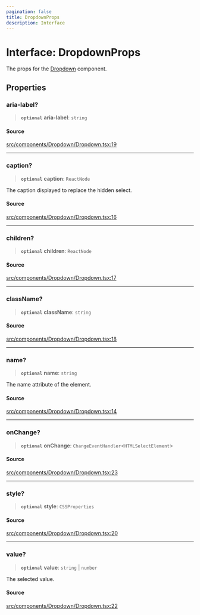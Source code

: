 ```yaml
---
pagination: false
title: DropdownProps
description: Interface
---
```


# Interface: DropdownProps

The props for the [Dropdown](/api/latest/functions/Dropdown.mdx) component.

## Properties

### aria-label?

> **`optional`** **aria-label**: `string`

#### Source

[src/components/Dropdown/Dropdown.tsx:19](https://github.com/gpbl/react-day-picker/blob/575f9be39/src/components/Dropdown/Dropdown.tsx#L19)

***

### caption?

> **`optional`** **caption**: `ReactNode`

The caption displayed to replace the hidden select.

#### Source

[src/components/Dropdown/Dropdown.tsx:16](https://github.com/gpbl/react-day-picker/blob/575f9be39/src/components/Dropdown/Dropdown.tsx#L16)

***

### children?

> **`optional`** **children**: `ReactNode`

#### Source

[src/components/Dropdown/Dropdown.tsx:17](https://github.com/gpbl/react-day-picker/blob/575f9be39/src/components/Dropdown/Dropdown.tsx#L17)

***

### className?

> **`optional`** **className**: `string`

#### Source

[src/components/Dropdown/Dropdown.tsx:18](https://github.com/gpbl/react-day-picker/blob/575f9be39/src/components/Dropdown/Dropdown.tsx#L18)

***

### name?

> **`optional`** **name**: `string`

The name attribute of the element.

#### Source

[src/components/Dropdown/Dropdown.tsx:14](https://github.com/gpbl/react-day-picker/blob/575f9be39/src/components/Dropdown/Dropdown.tsx#L14)

***

### onChange?

> **`optional`** **onChange**: `ChangeEventHandler`\<`HTMLSelectElement`\>

#### Source

[src/components/Dropdown/Dropdown.tsx:23](https://github.com/gpbl/react-day-picker/blob/575f9be39/src/components/Dropdown/Dropdown.tsx#L23)

***

### style?

> **`optional`** **style**: `CSSProperties`

#### Source

[src/components/Dropdown/Dropdown.tsx:20](https://github.com/gpbl/react-day-picker/blob/575f9be39/src/components/Dropdown/Dropdown.tsx#L20)

***

### value?

> **`optional`** **value**: `string` \| `number`

The selected value.

#### Source

[src/components/Dropdown/Dropdown.tsx:22](https://github.com/gpbl/react-day-picker/blob/575f9be39/src/components/Dropdown/Dropdown.tsx#L22)
